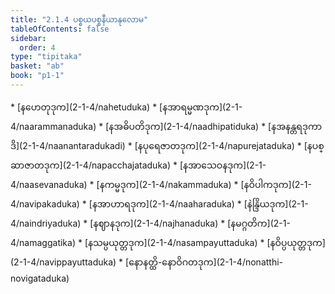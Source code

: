 ```yaml
---
title: "2.1.4 ပစ္စယပစ္စနီယာနုလောမ"
tableOfContents: false
sidebar:
  order: 4
type: "tipitaka"
basket: "ab"
book: "p1-1"
---
```



<DynamicBreadcrumb />



<TableOfContents book="p1-1" section="2.1.4">
* [နဟေတုဒုက](2-1-4/nahetuduka)
* [နအာရမ္မဏဒုက](2-1-4/naarammanaduka)
* [နအဓိပတိဒုက](2-1-4/naadhipatiduka)
* [နအနန္တရဒုကာဒိ](2-1-4/naanantaradukadi)
* [နပုရေဇာတဒုက](2-1-4/napurejataduka)
* [နပစ္ဆာဇာတဒုက](2-1-4/napacchajataduka)
* [နအာသေဝနဒုက](2-1-4/naasevanaduka)
* [နကမ္မဒုက](2-1-4/nakammaduka)
* [နဝိပါကဒုက](2-1-4/navipakaduka)
* [နအာဟာရဒုက](2-1-4/naaharaduka)
* [နဲန္ဒြိယဒုက](2-1-4/naindriyaduka)
* [နဈာနဒုက](2-1-4/najhanaduka)
* [နမဂ္ဂတိက](2-1-4/namaggatika)
* [နသမ္ပယုတ္တဒုက](2-1-4/nasampayuttaduka)
* [နဝိပ္ပယုတ္တဒုက](2-1-4/navippayuttaduka)
* [နောနတ္ထိ-နောဝိဂတဒုက](2-1-4/nonatthi-novigataduka)
</TableOfContents>